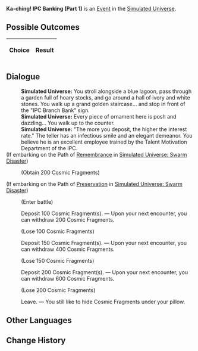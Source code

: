 {{Simulated Universe Event Infobox
|title         = Ka-ching! IPC Banking (Part 1)
|image         = Random Event Bond.png
|type          =
|domains_su    = Occurrence
|domains_ext   = Occurrence
|domains_swarm = 
|domains_gng   = 
|requirements  =
|prev          = {{tx}}
|next          = {{tx}}
|indexRewards  =
|characters    = 
}}
'''Ka-ching! IPC Banking (Part 1)''' is an [[Simulated Universe/Events|Event]] in the [[Simulated Universe]].

==Possible Outcomes==
{| class="article-table"
!Choice
!Result

|}

<!--
==Gameplay Notes==

-->
==Dialogue==
{{Dialogue Start}}
:'''Simulated Universe:''' You stroll alongside a blue lagoon, pass through a garden full of hoary stocks, and go around a hall of ivory and white stones. You walk up a grand golden staircase... and stop in front of the "IPC Branch Bank" sign.
:'''Simulated Universe:''' Every piece of ornament here is posh and dazzling... You walk up to the counter.
:'''Simulated Universe:''' "The more you deposit, the higher the interest rate." The teller has an infectious smile and an elegant demeanor. You believe he is an excellent employee trained by the Talent Motivation Department of the IPC.
;(If embarking on the Path of [[Simulated Universe/Paths#Remembrance|Remembrance]] in [[Simulated Universe: Swarm Disaster]])
:{{SU Special Dialogue|Remembrance|Tamper with the bank teller's memory.|Obtain 200 Cosmic Fragment(s).}}
:;(Obtain 200 Cosmic Fragments)
;(If embarking on the Path of [[Simulated Universe/Paths#Preservation|Preservation]] in [[Simulated Universe: Swarm Disaster]])
:{{SU Special Dialogue|Preservation|Show off your muscles to the teller!|Turn the tables and collect protection money from him instead! Enter battle 1 time and obtain 300 Cosmic Fragment(s) after achieving victory.}}
:;(Enter battle)
::{{Enemy List|Silvermane Soldier*2/;Silvermane Cannoneer*1/}}
:{{DIcon|Star}} Deposit 100 Cosmic Fragment(s). &mdash; Upon your next encounter, you can withdraw 200 Cosmic Fragments.
:;(Lose 100 Cosmic Fragments)
:{{DIcon|Star}} Deposit 150 Cosmic Fragment(s). &mdash; Upon your next encounter, you can withdraw 400 Cosmic Fragments.
:;(Lose 150 Cosmic Fragments)
:{{DIcon|Star}} Deposit 200 Cosmic Fragment(s). &mdash; Upon your next encounter, you can withdraw 600 Cosmic Fragments.
:;(Lose 200 Cosmic Fragments)
:{{DIcon|Star}} Leave. &mdash; You still like to hide Cosmic Fragments under your pillow.
{{Dialogue End}}

==Other Languages==
{{Other Languages
|zhs   = 咔嚓——星际和平银行！（其一）
|zht   = 喀嚓——星際和平銀行！（其一）
|ja    = カチャッ――スターピース銀行！（1）
|ko    = 찰칵——스타피스 컴퍼니! (1)
|es    = El banco de la Corporación I
|fr    = Cent patates ! CPI Banque (partie 1)
|ru    = Щёлк! Банк Межзвёздного мира I
|th    = ชิ้ง! ธนาคารสันติภาพแห่งดวงดาว! (1)
|vi    = Tách! Ngân Hàng Hành Tinh Hòa Bình 1
|de    = Klingeling! IFK-Bank (Teil 1)
|id    = *Cekring*! Bank IPC (1)
|pt    = Dindin! Serviços Bancários da CPI (Parte 1)
}}

==Change History==
{{Change History|1.0}}
